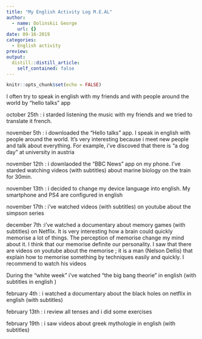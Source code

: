 ```yaml
---
title: "My English Activity Log M.E.AL"
author:
  - name: Dolinskii George
    url: {}
date: 09-16-2019
categories:
  - English activity
preview: 
output:
  distill::distill_article:
    self_contained: false
---
```


```r
knitr::opts_chunk$set(echo = FALSE)
```


I often try to speak in english with my friends and with people around the world by "hello talks" app

october 25th : i starded listening the music with my friends and we tried to translate it french.

november 5th : i downloaded the "Hello talks" app. I speak in english with people around the world. It's very interesting because i meet new people and talk about everything. For example, i've discoved that there is "a dog day" at university in austria

november 12th : i downlaoded the "BBC News" app on my phone. I've starded watching videos (with subtitles) about marine biology on the train for 30min.

november 13th : i decided to change my device language into english. My smartphone and PS4 are configured in english

november 17th : i've watched videos (with subtitles) on youtube about the simpson series

december 7th  :i've watched a documentary about memory games (with subtitles) on Netflix. It is very interesting how a brain could quickly memorise a lot of things. The perception of memorise change my mind about it. I think that our memorise definite our personality. I saw that there are videos on youtube about the memorise ; it is a man (Nelson Dellis) that explain how to memorise something by techniques easily and quickly. I recommend to watch his videos

During the "white week" i've watched "the big bang theorie" in english (with subtitles in english )

february 4th : i watched a documentary about the black holes on netflix in english (with subtitles)

february 13th : i review all tenses and i did some exercises

february 19th : i saw videos about greek mythologie in english (with subtitles)
